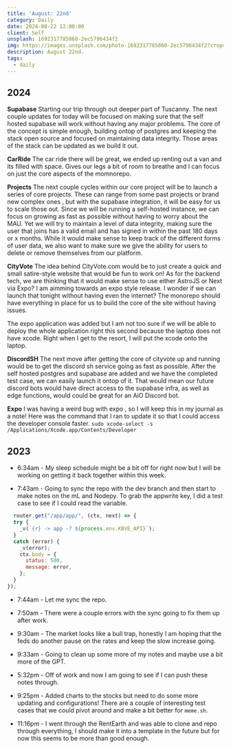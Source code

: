 ```yaml
---
title: 'August: 22nd'
category: Daily
date: 2024-08-22 12:00:00
client: Self
unsplash: 1692317785860-2ec5796434f2
img: https://images.unsplash.com/photo-1692317785860-2ec5796434f2?crop=entropy&cs=srgb&fm=jpg&ixid=MnwzNjM5Nzd8MHwxfHJhbmRvbXx8fHx8fHx8fDE2ODE3NDg2ODY&ixlib=rb-4.0.3&q=85
description: August 22nd.
tags:
  - daily
---
```



## 2024

**Supabase**
Starting our trip through out deeper part of Tuscanny.
The next couple updates for today will be focused on making sure that the self hosted supabase will work without having any major problems.
The core of the concept is simple enough, building ontop of postgres and keeping the stack open source and focused on maintaining data integrity.
Those areas of the stack can be updated as we build it out.

**CarRide**
The car ride there will be great, we ended up renting out a van and its filled with space.
Gives our legs a bit of room to breathe and I can focus on just the core aspects of the momnorepo.

**Projects**
The next couple cycles within our core project will be to launch a series of core projects.
These can range from some past projects or brand new complex ones , but with the supabase integration, it will be easy for us to scale those out.
Since we will be running a self-hosted instance, we can focus on growing as fast as possible without having to worry about the MAU.
Yet we will try to maintain a level of data integrity, making sure the user that joins has a valid email and has signed in within the past 180 days or x months.
While it would make sense to keep track of the different forms of user data, we also want to make sure we give the ability for users to delete or remove themselves from our platform.

**CityVote**
The idea behind CityVote.com would be to just create a quick and small satire-style website that would be fun to work on!
As for the backend tech, we are thinking that it would make sense to use either AstroJS or Next via Expo?
I am aimming towards an expo style release. 
I wonder if we can launch that tonight without having even the internet?
The monorepo should have everything in place for us to build the core of the site without having issues.

The expo application was added but I am not too sure if we will be able to deploy the whole application right this second because the laptop does not have xcode.
Right when I get to the resort, I will put the xcode onto the laptop.


**DiscordSH**
The next move after getting the core of cityvote up and running would be to get the discord sh service going as fast as possible.
After the self hosted postgres and supabase are added and we have the completed test case, we can easily launch it ontop of it.
That would mean our future discord bots would have direct access to the supabase infra, as well as edge functions, would could be great for an AiO Discord bot. 

**Expo**
I was having a weird bug with expo , so I will keep this in my journal as a note!
Here was the command that I ran to update it so that I could access the developer console faster.
```sudo xcode-select -s /Applications/Xcode.app/Contents/Developer```

<Adsense />

## 2023

- 6:34am - My sleep schedule might be a bit off for right now but I will be working on getting it back together within this week. 

- 7:43am - Going to sync the repo with the dev branch and then start to make notes on the mL and Nodepy. To grab the appwrite key, I did a test case to see if I could read the variable.

```javascript
  router.get("/app/app/", (ctx, next) => {
  try {
    _v(`{r} -> app -? ${process.env.KBVE_API}`);
  }
  catch (error) {
    _v(error);
    ctx.body = {
      status: 500,
      message: error,
    };
  }
});

```

- 7:44am - Let me sync the repo.

- 7:50am - There were a couple errors with the sync going to fix them up after work.

- 9:30am - The market looks like a bull trap, honestly I am hoping that the feds do another pause on the rates and keep the slow increase going. 

- 9:33am - Going to clean up some more of my notes and maybe use a bit more of the GPT.

- 5:32pm - Off of work and now I am going to see if I can push these notes through.

- 9:25pm - Added charts to the stocks but need to do some more updating and configurations! There are a couple of interesting test cases that we could pivot around and make a bit better for `meme.sh`.

- 11:16pm - I went through the RentEarth and was able to clone and repo through everything, I should make it into a template in the future but for now this seems to be more than good enough. 
